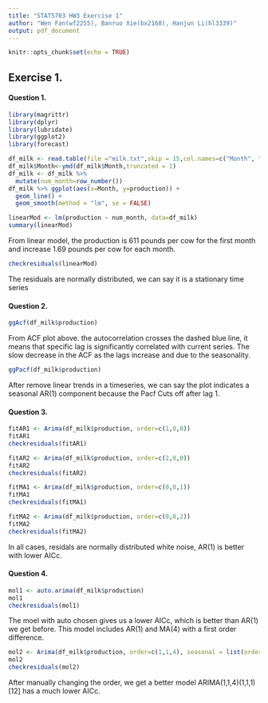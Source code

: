 ```yaml
---
title: "STAT5703 HW3 Exercise 1"
author: "Wen Fan(wf2255), Banruo Xie(bx2168), Hanjun Li(hl3339)"
output: pdf_document
---
```


```r
knitr::opts_chunk$set(echo = TRUE)
```

## Exercise 1.
#### Question 1.
```r
library(magrittr)
library(dplyr)
library(lubridate)
library(ggplot2)
library(forecast)
```
```r
df_milk <- read.table(file ="milk.txt",skip = 15,col.names=c("Month", "production"))
df_milk$Month<-ymd(df_milk$Month,truncated = 1)
df_milk <- df_milk %>% 
  mutate(num_month=row_number())
df_milk %>% ggplot(aes(x=Month, y=production)) + 
  geom_line() + 
  geom_smooth(method = "lm", se = FALSE)
```

```r
linearMod <- lm(production ~ num_month, data=df_milk)
summary(linearMod)
```
From linear model, the production is 611 pounds per cow for the first month and increase 1.69 pounds per cow for each month.
```r
checkresiduals(linearMod)
```
The residuals are normally distributed, we can say it is a stationary time series

#### Question 2.
```r
ggAcf(df_milk$production)
```

From ACF plot above. the autocorrelation crosses the dashed blue line, it means that specific lag is significantly correlated with current series. The slow decrease in the ACF as the lags increase and due to the seasonality.
```r
ggPacf(df_milk$production)
```
After remove linear trends in a timeseries, we can say the plot indicates a seasonal AR(1) component because the Pacf Cuts off after lag 1.

#### Question 3.
```r
fitAR1 <- Arima(df_milk$production, order=c(1,0,0))
fitAR1
checkresiduals(fitAR1)
```

```r
fitAR2 <- Arima(df_milk$production, order=c(2,0,0))
fitAR2
checkresiduals(fitAR2)
```
```r
fitMA1 <- Arima(df_milk$production, order=c(0,0,1))
fitMA1
checkresiduals(fitMA1)
```
```r
fitMA2 <- Arima(df_milk$production, order=c(0,0,2))
fitMA2
checkresiduals(fitMA2)
```
 In all cases, residals are normally distributed white noise, AR(1) is better with lower AICc.

#### Question 4.
```r
mol1 <- auto.arima(df_milk$production)
mol1
checkresiduals(mol1)
```
The moel with auto chosen gives us a lower AICc, which is better than AR(1) we get before. This model includes AR(1) and MA(4) with a first order difference.
```r
mol2 <- Arima(df_milk$production, order=c(1,1,4), seasonal = list(order = c(1, 1, 1), period = 12))
mol2
checkresiduals(mol2)
```
After manually changing the order, we get a better model ARIMA(1,1,4)(1,1,1)[12] has a much lower AICc.
